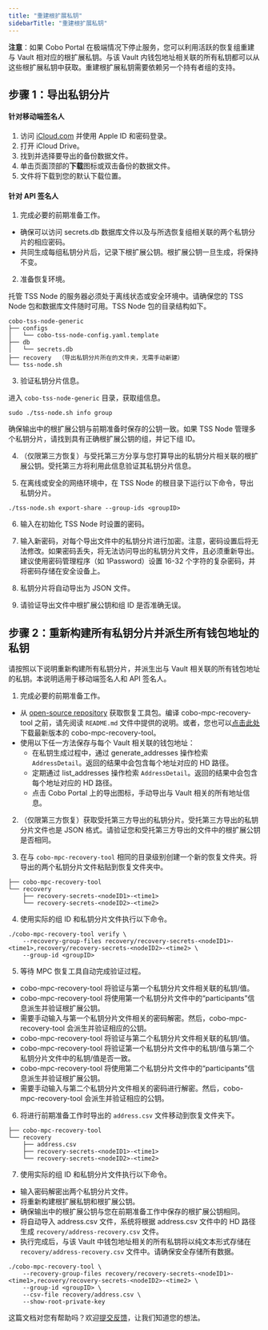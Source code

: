 ```yaml
---
title: "重建根扩展私钥"
sidebarTitle: "重建根扩展私钥"
---
```


**注意**：如果 Cobo Portal 在极端情况下停止服务，您可以利用活跃的恢复组重建与 Vault 相对应的根扩展私钥。与该 Vault 内钱包地址相关联的所有私钥都可以从这些根扩展私钥中获取。重建根扩展私钥需要依赖另一个持有者组的支持。

## 步骤 1：导出私钥分片

#### 针对移动端签名人

1. 访问 [iCloud.com](https://www.icloud.com/) 并使用 Apple ID 和密码登录。
2. 打开 iCloud Drive。
3. 找到并选择要导出的备份数据文件。
4. 单击页面顶部的**下载**图标或双击备份的数据文件。
5. 文件将下载到您的默认下载位置。

#### 针对 API 签名人

1. 完成必要的前期准备工作。

- 确保可以访问 secrets.db 数据库文件以及与所选恢复组相关联的两个私钥分片的相应密码。
- 共同生成每组私钥分片后，记录下根扩展公钥。根扩展公钥一旦生成，将保持不变。

2. 准备恢复环境。

托管 TSS Node 的服务器必须处于离线状态或安全环境中。请确保您的 TSS Node 包和数据库文件随时可用。TSS Node 包的目录结构如下。
```
cobo-tss-node-generic
├── configs
│   └── cobo-tss-node-config.yaml.template
├── db
│   └── secrets.db
├── recovery  （导出私钥分片所在的文件夹，无需手动新建）
└── tss-node.sh
```
3. 验证私钥分片信息。

进入 `cobo-tss-node-generic` 目录，获取组信息。
```
sudo ./tss-node.sh info group
```
确保输出中的根扩展公钥与前期准备时保存的公钥一致。如果 TSS Node 管理多个私钥分片，请找到具有正确根扩展公钥的组，并记下组 ID。

4. （仅限第三方恢复）与受托第三方分享与您打算导出的私钥分片相关联的根扩展公钥。受托第三方将利用此信息验证其私钥分片信息。

5. 在离线或安全的网络环境中，在 TSS Node 的根目录下运行以下命令，导出私钥分片。
```
./tss-node.sh export-share --group-ids <groupID>
```
6. 输入在初始化 TSS Node 时设置的密码。

7. 输入新密码，对每个导出文件中的私钥分片进行加密。注意，密码设置后将无法修改。如果密码丢失，将无法访问导出的私钥分片文件，且必须重新导出。建议使用密码管理程序（如 1Password）设置 16-32 个字符的复杂密码，并将密码存储在安全设备上。

8. 私钥分片将自动导出为 JSON 文件。

9. 请验证导出文件中根扩展公钥和组 ID 是否准确无误。

## 步骤 2：重新构建所有私钥分片并派生所有钱包地址的私钥

请按照以下说明重新构建所有私钥分片，并派生出与 Vault 相关联的所有钱包地址的私钥。本说明适用于移动端签名人和 API 签名人。

1. 完成必要的前期准备工作。

- 从 [open-source repository](https://github.com/CoboGlobal/cobo-mpc-recovery-kits) 获取恢复工具包。编译 cobo-mpc-recovery-tool 之前，请先阅读 `README.md` 文件中提供的说明。或者，您也可以[点击此处](https://github.com/CoboGlobal/cobo-mpc-recovery-kits/releases)下载最新版本的 cobo-mpc-recovery-tool。
- 使用以下任一方法保存与每个 Vault 相关联的钱包地址：
    - 在私钥生成过程中，通过 generate_addresses 操作检索 `AddressDetail`。返回的结果中会包含每个地址对应的 HD 路径。
    - 定期通过 list_addresses 操作检索 `AddressDetail`。返回的结果中会包含每个地址对应的 HD 路径。
    - 点击 Cobo Portal 上的导出图标，手动导出与 Vault 相关的所有地址信息。

2. （仅限第三方恢复）获取受托第三方导出的私钥分片。受托第三方导出的私钥分片文件也是 JSON 格式。请验证您和受托第三方导出的文件中的根扩展公钥是否相同。

3. 在与 `cobo-mpc-recovery-tool` 相同的目录级别创建一个新的恢复文件夹。将导出的两个私钥分片文件粘贴到恢复文件夹中。
```
├── cobo-mpc-recovery-tool
└── recovery
    ├── recovery-secrets-<nodeID1>-<time1>
    └── recovery-secrets-<nodeID2>-<time2>
```
4. 使用实际的组 ID 和私钥分片文件执行以下命令。
```
./cobo-mpc-recovery-tool verify \
    --recovery-group-files recovery/recovery-secrets-<nodeID1>-<time1>,recovery/recovery-secrets-<nodeID2>-<time2> \
    --group-id <groupID>
```
5. 等待 MPC 恢复工具自动完成验证过程。
- cobo-mpc-recovery-tool 将验证与第一个私钥分片文件相关联的私钥/值。
- cobo-mpc-recovery-tool 将使用第一个私钥分片文件中的“participants”信息派生并验证根扩展公钥。
- 需要手动输入与第一个私钥分片文件相关的密码解密。然后，cobo-mpc-recovery-tool 会派生并验证相应的公钥。
- cobo-mpc-recovery-tool 将验证与第二个私钥分片文件相关联的私钥/值。
- cobo-mpc-recovery-tool 将验证第一个私钥分片文件中的私钥/值与第二个私钥分片文件中的私钥/值是否一致。
- cobo-mpc-recovery-tool 将使用第二个私钥分片文件中的“participants”信息派生并验证根扩展公钥。
- 需要手动输入与第二个私钥分片文件相关的密码进行解密。然后，cobo-mpc-recovery-tool 会派生并验证相应的公钥。

6. 将进行前期准备工作时导出的 `address.csv` 文件移动到恢复文件夹下。
```
├── cobo-mpc-recovery-tool
└── recovery
    ├── address.csv
    ├── recovery-secrets-<nodeID1>-<time1>
    └── recovery-secrets-<nodeID2>-<time2>
```
 
7. 使用实际的组 ID 和私钥分片文件执行以下命令。

- 输入密码解密出两个私钥分片文件。
- 将重新构建根扩展私钥和根扩展公钥。
- 确保输出中的根扩展公钥与您在前期准备工作中保存的根扩展公钥相同。
- 将自动导入 address.csv 文件，系统将根据 address.csv 文件中的 HD 路径生成 `recovery/address-recovery.csv` 文件。
- 执行完成后，与该 Vault 中钱包地址相关的所有私钥将以纯文本形式存储在 `recovery/address-recovery.csv` 文件中。请确保安全存储所有数据。

```
./cobo-mpc-recovery-tool \
    --recovery-group-files recovery/recovery-secrets-<nodeID1>-<time1>,recovery/recovery-secrets-<nodeID2>-<time2> \
    --group-id <groupID> \
    --csv-file recovery/address.csv \
    --show-root-private-key
```



<Tip>这篇文档对您有帮助吗？欢迎[提交反馈](https://forms.zohopublic.com/cobo/form/DocumentFeedbackForm/formperma/QvLOhxJv1_JMsJ-1dleZ8Itb_7rzN-LtgvsDdxosoVI)，让我们知道您的想法。</Tip>